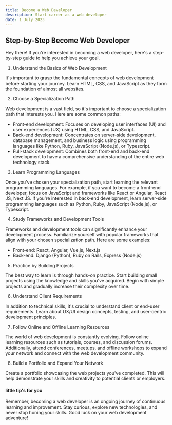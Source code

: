 ```yaml
---
title: Become a Web Developer
description: Start career as a web developer
date: 1 July 2023
---
```


## Step-by-Step Become Web Developer

Hey there! If you're interested in becoming a web developer, here's a step-by-step guide to help you achieve your goal.

1. Understand the Basics of Web Development

It's important to grasp the fundamental concepts of web development before starting your journey. Learn HTML, CSS, and JavaScript as they form the foundation of almost all websites.

2. Choose a Specialization Path

Web development is a vast field, so it's important to choose a specialization path that interests you. Here are some common paths:

- Front-end development: Focuses on developing user interfaces (UI) and user experiences (UX) using HTML, CSS, and JavaScript.
- Back-end development: Concentrates on server-side development, database management, and business logic using programming languages like Python, Ruby, JavaScript (Node.js), or Typescript.
- Full-stack development: Combines both front-end and back-end development to have a comprehensive understanding of the entire web technology stack.

3. Learn Programming Languages

Once you've chosen your specialization path, start learning the relevant programming languages. For example, if you want to become a front-end developer, focus on JavaScript and frameworks like React or Angular, React JS, Next JS. If you're interested in back-end development, learn server-side programming languages such as Python, Ruby, JavaScript (Node.js), or Typescript.

4. Study Frameworks and Development Tools

Frameworks and development tools can significantly enhance your development process. Familiarize yourself with popular frameworks that align with your chosen specialization path. Here are some examples:

- Front-end: React, Angular, Vue.js, Next.js
- Back-end: Django (Python), Ruby on Rails, Express (Node.js)

5. Practice by Building Projects

The best way to learn is through hands-on practice. Start building small projects using the knowledge and skills you've acquired. Begin with simple projects and gradually increase their complexity over time.

6. Understand Client Requirements

In addition to technical skills, it's crucial to understand client or end-user requirements. Learn about UX/UI design concepts, testing, and user-centric development principles.

7. Follow Online and Offline Learning Resources

The world of web development is constantly evolving. Follow online learning resources such as tutorials, courses, and discussion forums. Additionally, attend conferences, meetups, and offline workshops to expand your network and connect with the web development community.

8. Build a Portfolio and Expand Your Network

Create a portfolio showcasing the web projects you've completed. This will help demonstrate your skills and creativity to potential clients or employers.


#### little tip's for you

Remember, becoming a web developer is an ongoing journey of continuous learning and improvement. Stay curious, explore new technologies, and never stop honing your skills. Good luck on your web development adventure!
